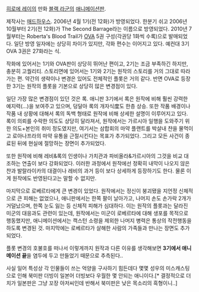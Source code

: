 [[히로에 레이]]의 만화 [[블랙 라군]]의 [[애니메이션판]].

제작사는 [[매드하우스]]. 2006년 4월 1기(전 12화)가 방영되었다. 한분기 쉬고 2006년 10월부터 2기(전 12화)가 The Second Barrage라는 이름으로 방영되었다. 2010년 7월부터는 Roberta's Blood Trail가 [[OVA]] 5권 구성(각권당 1화씩 수록)으로 발매되었다. 일단 방영 일자에는 상당히 차이가 있지만, 각화 편수는 이어지고 있다. 예컨대 3기 OVA 3권은 27화라는 식. 

작화에 있어서는 1기와 OVA판이 상당히 뛰어난 편이고, 2기는 조금 부족하긴 하지만, 충분히 고퀄리티. 스토리면에 있어서는 1기와 2기는 원작의 스토리를 거의 그대로 따라가는 편. 약간의 생략이나 변경은 있어도 전체적인 플롯은 거의 같다. 반면 OVA로 등장한 3기는 원작의 플롯을 기본으로 상당히 많은 변경점이 있다.

일단 가장 많은 변경점이 있던 것은 록. 애니판 3기에서 록은 원작에 비해 훨씬 강력한 예지력(...)을 보여주고 있으며, 덩달아 록의 개자식度도 한층 상승. 또한 작품 배경이나 작품 내 상황에 대해서 록의 독백 형태로 원작에 비해 상세한 설명이 이루어지고 있다. 록이 의뢰를 수락한 의도도 상당히 달라져서, 원작에서는 가르시아 일행을 도와주기 위한 의도+본인의 취미 정도였지만, 여기서는 삼합회의 마약 플랜트를 박살내 챤을 물먹이고 로아나프라의 마약 유통을 근절시킨다는 목표가 추가되었다. 그리고 모든 사건이 종료된 뒤에 현실에 절망하는 장면이 추가되었다. 

또한 원작에 비해 레비&록의 인생이나 가치관과 파비올라&가르시아의 그것을 비교 대조하는 연출이 보다 강화되었다. 이러한 과정에서 원작에선 정확히 내막이 나오지 않은 챤과 발랄라이카의 대결이나 레비의 과거 등이 보다 상세하게 등장하기도 한다. 물론 이게 원작에도 반영된다고는 말할 수 없지만. 

마지막으로 로베르타에게 큰 변경이 있었다. 원작에서는 정신이 붕괴됐을 지언정 신체적으로 큰 피해는 없었으나, 애니판에서는 한쪽 팔이 날아가고, 나머지 손도 손가락 2개가 거덜났으며, 한쪽 눈도 잃는 등 신체적 피해가 심대하다. 이는 원작의 플롯과는 달라진 미군의 대응과도 관련이 있는데, 원작에서는 미군이 로베르타에 대해 생포를 목적으로 행동했지만, 애니메이션에서는 캑스턴 소령을 제외한 나머지 병력은 통상의 작전행동을 하도록 변경된 것. 마지막에는 로베르타가 살해한 사람의 가족들과 만나는 장면도 추가되었다. 

플롯 변경의 호불호를 떠나서 이렇게까지 원작과 다른 이유를 생각해보면 '''3기에서 애니메이션 끝'''을 염두에 두고 만들었기 때문으로 추측된다..  

사실 일어 특성상 각 인물들이 쓰는 억양을 구사하기 힘든데다 몇몇 성우의 미스캐스팅으로 인해 북미판 더빙이 일본어 더빙보다 우월한 몇 안되는 애니이다.[* 결정적으로 더치가 일본판은 그냥 꼬장 아저씨인데 반해서 북미판은 낮은 목소리의 흑형이니..]

